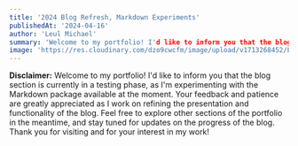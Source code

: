 ```yaml
---
title: '2024 Blog Refresh, Markdown Experiments'
publishedAt: '2024-04-16'
author: 'Leul Michael'
summary: 'Welcome to my portfolio! I'd like to inform you that the blog section is currently in a testing phase.'
image: 'https://res.cloudinary.com/dzo9cwcfm/image/upload/v1713268452/Leul-Michael-Blog/j5vcoikx4a41zbr2jbc5.jpg'
---
```


<Callout emoji="⚠️">

**Disclaimer:** Welcome to my portfolio! I'd like to inform you that the blog section is currently in a testing phase, as I'm experimenting with the Markdown package available at the moment. Your feedback and patience are greatly appreciated as I work on refining the presentation and functionality of the blog. Feel free to explore other sections of the portfolio in the meantime, and stay tuned for updates on the progress of the blog. Thank you for visiting and for your interest in my work!

</Callout>